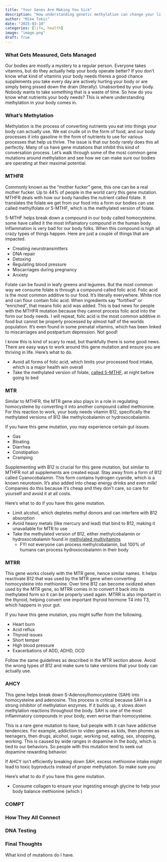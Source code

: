 ```yaml
---
title: "Your Genes Are Making You Sick"
description: "How understanding genetic methylation can change your life"
author: "Mike Tokic"
date: "2025-03-10"
categories: [life, health]
image: "image.png"
draft: True
---
```


### What Gets Measured, Gets Managed

Our bodies are mostly a mystery to a regular person. Everyone takes vitamins, but do they actually help your body operate better? If you don't know what kind of vitamins your body needs theres a good chance supplements you take every day are actively hurting your body or are simply being pissed down the drain (literally). Unabsorbed by your body. Nobody wants to take something that is a waste of time. So how do you know what nutrients your body needs? This is where understanding methylation in your body comes in. 

### What's Methylation 

Methylation is the process of converting nutrients you eat into things your body can actually use. We eat crude oil in the form of food, and our body processes it into gasoline in the form of nutrients to use for various processes that help us thrive. The issue is that our body rarely does this all perfectly. Many of us have gene mutations that inhibit this kind of conversation process. Let's walk through some of the most common gene mutations around methylation and see how we can make sure our bodies are operating at their maximal potential. 

### MTHFR

Commonly known as the "mother fucker" gene, this one can be a real mother fucker. Up to 44% of people in the world carry this gene mutation. MTHFR deals with how our body handles the nutrient called folate. It translates the folate we get from our food into a form our bodies can use called methylfolate or 5-MTHF, which is the methylated version of folate. 

5-MTHF helps break down a compound in our body called homocysteine. some have called it the most inflamatory compound in the human body. Inflammation is very bad for our body folks. When this compound is high all crazy types of things happen. Here are just a couple of things that are impacted. 

- Creating neurotransmitters 
- DNA repair
- Detoxing
- Regulating blood pressure
- Miscarriages during pregnancy
- Anxiety

Folate can be found in leafy greens and legumes. But the most common way we consume folate is through a compound called folic acid. Folic acid is the most common additive to our food. It's literally everywhere. White rice and can flour contain folic acid. When ingredients say "fortified" or "enriched", that means folic acid was added. This is bad news for people with the MTHFR mutation because they cannot process folic acid into the form our body needs. I will repeat, folic acid is the most common additive in food but cannot be properly processed by almost half of the worlds population. It's even found in some prenatal vitamins, which has been linked to miscarriages and postpartum depression. Not good! 

I know this is kind of scary to read, but thankfully there is some good news. There are easy ways to work around this gene mutation and ensure you are thriving in life. Here's what to do. 

- Avoid all forms of folic acid, which limits your processed food intake, which is a major health win overall
- Take the methylated version of folate, [called 5-MTHF](https://a.co/d/4TwoR4o), at night before going to bed

### MTR 

Similar to MTHFR, the MTR gene also plays in a role in regulating homocysteine by converting it into another compound called methionine. For this reaction to work, your body needs vitamin B12, specifically the methylated versions of B12 like methylcobalamin or hydroxocobalamin. 

If you have this gene mutation, you may experience certain gut issues. 

- Gas
- Bloating 
- Diarrhea
- Constipation 
- Cramping 

Supplementing with B12 is crucial for this gene mutation, but similar to MTHFR not all supplements are created equal. Stay away from a form of B12 called Cyanocobalamin. This form contains hydrogen cyanide, which is a known neurotoxin. It's also added into cheap energy drinks and even milk! Companies do this because it's cheap and they don't care, so care for yourself and avoid it at all costs.  

Here's what to do if you have this gene mutation.

- Limit alcohol, which depletes methyl donors and can interfere with B12 absorption
- Avoid heavy metals (like mercury and lead) that bind to B12, making it unavailable for MTR to use
- Take the methylated version of B12, either methylcobalamin or hydroxocobalamin found in [methylated multivitamins](https://a.co/d/fHQiO9z)
    - FYI not everyone can process methylcobalamin, but 100% of humans can process hydroxocobalamin in their body

### MTRR 

This gene works closely with the MTR gene, hence similar names. It helps reactivate B12 that was used by the MTR gene when converting homocysteine into methionine. Over time B12 can become oxidized when used by the MTR gene, so MTRR comes in to convert it back into its methylated form so it can be properly used again. MTRR is also important in the thyroid, helping convert one important thyroid hormone T4 into T3, which happens in your gut. 

If you have this gene mutation, you might suffer from the following. 

- Heart burn
- Acid reflux
- Thyroid issues
- Short temper 
- High blood pressure
- Exacerbations of ADD, ADHD, OCD

Follow the same guidelines as described in the MTR section above. Avoid the wrong types of B12 and make sure to take versions that your body can actually use. 

### AHCY 

This gene helps break down S-Adenosylhomocysteine (SAH) into homocysteine and adenosine. This process is critical because SAH is a strong inhibitor of methylation enzymes. If it builds up, it slows down methylation reactions throughout the body. SAH is one of the most inflammatory compounds in your body, even worse than homocysteine. 

This is a rare gene mutation to have, but people with it can have addictive tendencies. For example, addiction to video games as kids, then phones as teenagers, then drugs, alcohol, sugar, working out, eating, sex, shopping, working. This is caused by wide ranges in dopamine in the body, which is tied to our behaviors. So people with this mutation tend to seek out dopamine rewarding behavior. 

If AHCY isn’t efficiently breaking down SAH, excess methionine intake might lead to toxic byproducts instead of proper methylation. So make sure you 

Here's what to do if you have this gene mutation.

- Consume collagen to ensure your ingesting enough glycine to help your body balance methionine (which ) 

### COMPT 


### How They All Connect



### DNA Testing 



### Final Thoughts

What kind of mutations do I have. 